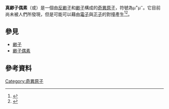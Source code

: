 {{expand|time=2016-03-30T11:05:59+00:00}}
'''真緲子偶素'''（{{lang-en|True muonium}}或{{lang|en|Muononium}}）是一個由[[反緲子|反緲子]]和[[緲子|緲子]]構成的[[奇異原子|奇異原子]]，符號為μ<sup>+</sup>μ<sup>−</sup>。它目前尚未被人們所發現，但是可能可以藉由[[電子|電子]]與[[正子|正子]]的對撞產生<ref>{{cite journal
 |author=S.J. Brodsky, R.F. Lebed
 |year=2009
 |title=Production of the smallest QED atom: True muonium (''µ''⁺''µ''⁻)
 |journal=[[Physical_Review_Letters|Physical Review Letters]]
 |volume=102 |issue=21 |pages=213401
 |doi=10.1103/PhysRevLett.102.213401
|bibcode=2009PhRvL.102u3401B
|arxiv = 0904.2225 }}</ref><ref>
{{cite arXiv
 |author=H. Lamm, R.F. Lebed
 |year=2013
 |title=True Muonium (µ⁺µ⁻) on the Light Front: A Toy Model
|eprint = 1311.3245
}}</ref>。

==參見==
{{portal box|物理學}}
*[[緲子|緲子]]
*[[緲子偶素|緲子偶素]]
==參考資料==
{{reflist}}

{{粒子物理學小作品}}
{{Particles}}
{{奇異原子}}

[[Category:奇異原子|Category:奇異原子]]